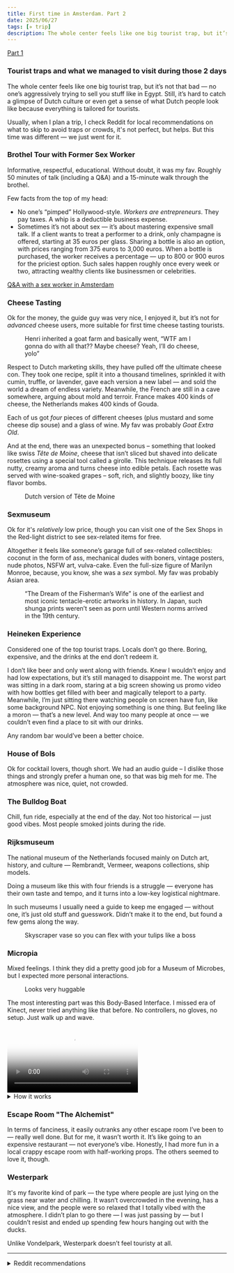 ```yaml
---
title: First time in Amsterdam. Part 2
date: 2025/06/27
tags: [✈️ trip]
description: The whole center feels like one big tourist trap, but it’s not that bad — no one’s aggressively trying to sell you stuff like in Egypt. Still, it’s hard to catch a glimpse of Dutch culture or even get a sense of what Dutch people look like because everything is tailored for tourists.
---
```



[Part 1](amsterdam-intro.md)

### Tourist traps and what we managed to visit during those 2 days

The whole center feels like one big tourist trap, but it’s not that bad — no one’s aggressively trying to sell you stuff like in Egypt.
Still, it’s hard to catch a glimpse of Dutch culture or even get a sense of what Dutch people look like because everything is tailored for tourists.

Usually, when I plan a trip, I check Reddit for local recommendations on what to skip to avoid traps or crowds, it's not perfect, but helps.
But this time was different — we just went for it.

### Brothel Tour with Former Sex Worker
Informative, respectful, educational.
Without doubt, it was my fav.
Roughly 50 minutes of talk (including a Q&A) and a 15-minute walk through the brothel.

Few facts from the top of my head:
- No one’s “pimped” Hollywood-style. *Workers are entrepreneurs*. They pay taxes. A whip is a deductible business expense.
- Sometimes it’s not about sex — it’s about mastering expensive small talk.
If a client wants to treat a performer to a drink, only champagne is offered, starting at 35 euros per glass.
Sharing a bottle is also an option, with prices ranging from 375 euros to 3,000 euros.
When a bottle is purchased, the worker receives a percentage — up to 800 or 900 euros for the priciest option.
Such sales happen roughly once every week or two, attracting wealthy clients like businessmen or celebrities.

<ImageZoom src="/images/amsterdam/brothel6.jpg" alt="Brothel" width={330}/>

[Q&A with a sex worker in Amsterdam](amsterdam-brothel.md)

### Cheese Tasting
Ok for the money, the guide guy was very nice, I enjoyed it, but it’s not for *advanced* cheese users, more suitable for first time cheese tasting tourists. <br />
<figure>
    <ImageZoom src="/images/amsterdam/Henri.jpg" alt="Henri Willing" width={330}/>
    <figcaption>Henri inherited a goat farm and basically went, “WTF am I gonna do with all that?? Maybe cheese? Yeah, I’ll do cheese, yolo”</figcaption>
</figure>
Respect to Dutch marketing skills, they have pulled off the ultimate cheese con.
They took one recipe, split it into a thousand timelines, sprinkled it with cumin, truffle, or lavender, gave each version a new label — and sold the world a dream of endless variety.
Meanwhile, the French are still in a cave somewhere, arguing about mold and terroir.
France makes 400 kinds of cheese, the Netherlands makes 400 kinds of Gouda.

Each of us got *four* pieces of different cheeses (plus mustard and some cheese dip souse) and a glass of wine. My fav was probably *Goat Extra Old*.

And at the end, there was an unexpected bonus – something that looked like swiss *Tête de Moine*, cheese that isn’t sliced but shaved into delicate rosettes using a special tool called a girolle.
This technique releases its full nutty, creamy aroma and turns cheese into edible petals.
Each rosette was served with wine-soaked grapes – soft, rich, and slightly boozy, like tiny flavor bombs.
<figure>
    <ImageZoom src="/images/amsterdam/cheese.jpg" alt="Holland Tête de Moine" width={330}/>
    <figcaption>Dutch version of Tête de Moine</figcaption>
</figure>

### Sexmuseum
Ok for it's *relatively* low price, though you can visit one of the Sex Shops in the Red-light district to see sex-related items for free.

Altogether it feels like someone’s garage full of sex-related collectibles: coconut in the form of ass, mechanical dudes with boners, vintage posters, nude photos, NSFW art, vulva-cake.
Even the full-size figure of Marilyn Monroe, because, you know, she was a *sex* symbol. My fav was probably Asian area.
<figure>
    <ImageZoom src="/images/amsterdam/octupus.jpg" alt="The Dream of the Fisherman’s Wife" width={330}/>
    <figcaption>“The Dream of the Fisherman’s Wife” is one of the earliest and most iconic tentacle-erotic artworks in history.
        In Japan, such shunga prints weren’t seen as porn until Western norms arrived in the 19th century.</figcaption>
</figure>

### Heineken Experience
Considered one of the top tourist traps. Locals don’t go there.
Boring, expensive, and the drinks at the end don’t redeem it.

I don’t like beer and only went along with friends.
Knew I wouldn’t enjoy and had low expectations, but it’s still managed to disappoint me.
The worst part was sitting in a dark room, staring at a big screen showing us promo video with how bottles get filled with beer and magically teleport to a party.
Meanwhile, I’m just sitting there watching people on screen have fun, like some background NPC.
Not enjoying something is one thing. But feeling like a moron — that’s a new level.
And way too many people at once — we couldn’t even find a place to sit with our drinks.

Any random bar would’ve been a better choice.

### House of Bols
Ok for cocktail lovers, though short. We had an audio guide – I dislike those things and strongly prefer a human one, so that was big meh for me.
The atmosphere was nice, quiet, not crowded.
<ImageZoom src="/images/amsterdam/cocktail.jpg" alt="Cocktail" width={330}/>

### The Bulldog Boat
Chill, fun ride, especially at the end of the day. Not too historical — just good vibes.
Most people smoked joints during the ride.

### Rijksmuseum
The national museum of the Netherlands focused mainly on Dutch art, history, and culture — Rembrandt, Vermeer, weapons collections, ship models.

Doing a museum like this with four friends is a struggle — everyone has their own taste and tempo, and it turns into a low-key logistical nightmare.

In such museums I usually need a guide to keep me engaged — without one, it’s just old stuff and guesswork.
Didn’t make it to the end, but found a few gems along the way.
<figure>
    <ImageZoom src="/images/amsterdam/vase.jpg" alt="Vase" width={330}/>
    <figcaption>Skyscraper vase so you can flex with your tulips like a boss</figcaption>
</figure>

### Micropia
Mixed feelings. I think they did a pretty good job for a Museum of Microbes, but I expected more personal interactions.
<figure>
    <ImageZoom src="/images/amsterdam/bear.jpg" alt="Bear" width={330}/>
    <figcaption>Looks very huggable</figcaption>
</figure>

The most interesting part was this Body-Based Interface.
I missed era of Kinect, never tried anything like that before.
No controllers, no gloves, no setup. Just walk up and wave.

<div className="video-center">
    <video controls width="300" poster="/images/amsterdam/micropia.jpg">
        <source src="/images/amsterdam/micropia.mp4" type="video/mp4"/>
        Your browser does not support the video tag.
    </video>
</div>

<details>
    <summary>How it works</summary>
    - Likely uses infrared depth sensors (like Kinect or Leap Motion)
    - Tracks skeleton joints in real time
    - Recognizes hovering gestures, not taps
    - UI responds to hand distance + location, not pressure

    ### Your hand becomes the cursor — and it's visible
    Both hands glow like flashlights. Even the one holding a phone was accurately tracked.
    This feedback is critical — you know where your interaction point is and how much to adjust.

    ### Tapping instinct runs deep
    Unintentionally I always wanted to “tap” invisible buttons in the air.

    ### The onboarding failed for me
    I didn’t see the instruction at the bottom corner to “hover” — just started waving out of instinct.
    The first screen prioritized microbe facts — not how to interact.

    ### Real-time skeleton mirroring feels alive
    The mirrored figure reacts instantly to posture, arm movement, even slight head tilt.
    It’s intuitive and delightful. Like a ghostly puppet of yourself.

    ### One-handed use never worked
    Tried using just one hand while holding my phone — didn’t work.
    You need both hands free to comfortably navigate both sides of the interface.

    ### People walking by = input disruption
    If someone crosses between you and the screen (or better say the camera), tracking breaks.
    Not ideal for crowded or public spaces.

    ### Feedback is minimal but effective
    Light “click” sounds + subtle visual pulses confirm interaction.

    *I feel like the only good use case for this kind of UI is showing something educational about your body.
    Anything else I can think of right now would benefit more from other UI options.*
</details>

### Escape Room "The Alchemist"
In terms of fanciness, it easily outranks any other escape room I’ve been to — really well done.
But for me, it wasn’t worth it.
It’s like going to an expensive restaurant — not everyone’s vibe.
Honestly, I had more fun in a local crappy escape room with half-working props.
The others seemed to love it, though.

### Westerpark
It's my favorite kind of park — the type where people are just lying on the grass near water and chilling.
It wasn’t overcrowded in the evening, has a nice view, and the people were so relaxed that I totally vibed with the atmosphere.
I didn’t plan to go there — I was just passing by — but I couldn’t resist and ended up spending few hours hanging out with the ducks.

Unlike Vondelpark, Westerpark doesn’t feel touristy at all.

----

<details>
    <summary>Reddit recommendations</summary>
    #### 🤡 Better Skip

    - Madame Tussauds Amsterdam — Commonly rated as overrated. Same wax figures as in other cities, just fewer. Crowds, noise, and all for a couple of selfies.

    - The Amsterdam Dungeon — Horror theatre with overacting actors. Many call it a "waste of money". Only for fans of spooky English-style humor.

    - Zaanse Schans Bus Excursion — Often slammed as an overpriced trap. Better to go by train on your own. The bus tour is boring and costly.

    - The Upside Down Amsterdam — Insta-trap. Photo zones with upside-down rooms. Kids might enjoy it, but adults are often disappointed.

    - Giethoorn Day Trip Including Canal Tour — Widely seen as a trap. Lots of buses, crowds, and expensive. Pretty, but feels like a tourist set.

    - Volendam & Zaanse Schans Windmills Bus Excursion — Typical checklist tour — take photos, see cheese and clogs, leave. Purely touristy, no soul.

    - WONDR Experience — Another Insta-trap. Looks nice, but zero substance. Adults without kids are usually disappointed.

    - Day Trip to the Cheese Markets in Gouda or Alkmaar — Pure tourist theatre. Crowds and staged auctions. The cheese isn’t that different from stores.

    - Royal Experience – Royal Coster Diamonds — Jewelry sales disguised as a tour. Borderline scammy. Best avoided.

    - Rembrandt’s Amsterdam Experience — A trap. Short multimedia showroom mimicking a studio. Go to the real Rembrandthuis instead.

    - Pedal Boat Amsterdam — Sounds fun, but tiring and awkward in practice. You’ll block other boats and get exhausted. A normal cruise is better.

    #### 🤔 Mixed Reviews

    - Amsterdam Canal Cruise — Recommended, especially in the evening. Beautiful views and a good intro to the city. Better to pick smaller companies or an open-boat without an audio guide.

    - A'DAM Lookout — Nice panoramic view, but the swing ride is pure tourist bait. Worth it if you like cityscapes, but not a must-see.

    - Moco Museum – Banksy & More — Small but pleasant museum. Fans of Banksy and modern art might enjoy it. Often overcrowded and feels a bit commercial.

    - THIS IS HOLLAND — 5D attraction with visual effects and scents — seems made for kids but surprises many adults. A 20-minute flight over fields and windmills. Touristy but not bad.

    - Hello Amsterdam - Introduction Walking Tour — Depends on the guide. Some enjoy it, especially early in the trip. But if you know how to Google and walk — you can do the same for free.

    - AMAZE – Amsterdam — A new immersive multimedia exhibit. Trendy among younger visitors and those wanting an “Instagrammable” experience. Not a museum — an experience.

    - Rotterdam, Delft & The Hague Live Guided Tour — The trip itself is good, but the group format gets tiring. Better to visit just one city and explore on your own.

    - Museum Het Rembrandthuis — Small and cozy. Nicely arranged. If you're into Rembrandt — worth visiting. Not a must-see otherwise.

    - Day Trip to Zaanse Schans Windmill Village — Cute and photogenic, especially if you go solo. With tours — turns into a crowded souvenir zone.

    - Dutch Craft Beer Tasting — Good beer, but the “tasting” format feels shallow. Better to hit a solid craft beer bar.

    - Stedelijk Museum Amsterdam — Modern art for enthusiasts. Some great works, but exhibits can be strange. If you’re “into it”, you’ll enjoy.

    - H’ART Museum — A new museum-partnership format (formerly Hermitage). Quality of exhibits varies. Depends on the current show.

    - Ferry to Muiderslot Castle — Beautiful, especially in summer. But the ferry is just transport, not an attraction. Don’t go just for the ride.

    - The Murder by Dam Square — Theatrical mystery game. Interesting in parts, but many expect more. Overrated.

    #### ✅ Praised by many

    - Open Boat Cruise — Praised for its chill atmosphere. Best taken in good weather, with no roof or crowds. Often recommended as the best way to see the city.

    - Mike’s City Highlights Bike Tour — Praised. Great guides, relaxed vibe, and insightful context.

    - Bike Rental in Amsterdam — Absolutely yes. Best way to explore the city. Just know the rules and respect local cyclists.

    - Bitterballen and 2 drinks at bar De Pierewaaier — Loved for its local vibe and casual fun. Tasty and not pretentious.

    - The National Maritime Museum Amsterdam — Underrated. Huge collection, ancient maps, docked ship. Especially great with kids.

    - Anne Frank’s Amsterdam – Walking Tour — Deeply emotional and informative. Guides and route praised. Book ahead with a serious company.

    - World Press Exhibition at De Nieuwe Kerk — Powerful, moving exhibit. Especially for fans of photography, journalism, global events. Not always available.

    - The Life of Anne Frank & Neighbourhood Tour — Atmospheric and historically meaningful. Many appreciate the walk through her neighborhood as a complement to the museum. Go with a guide.

    - Houseboat Museum — Small but charming. A good way to understand how people really lived on the water. Worth a quick visit.
</details>
